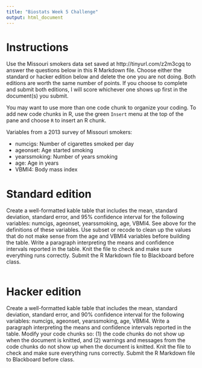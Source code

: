 ---
title: "Biostats Week 5 Challenge"
output: html_document
---
# Instructions 

Use the Missouri smokers data set saved at http://tinyurl.com/z2m3cgq to answer the questions below in this R Markdown file. Choose either the standard or hacker edition below and delete the one you are not doing. Both editions are worth the same number of points. If you choose to complete and submit both editions, I will score whichever one shows up first in the document(s) you submit.

You may want to use more than one code chunk to organize your coding. To add new code chunks in R, use the green `Insert` menu at the top of the pane and choose `R` to insert an R chunk. 

Variables from a 2013 survey of Missouri smokers:

* numcigs: Number of cigarettes smoked per day
* ageonset: Age started smoking
* yearssmoking: Number of years smoking
* age: Age in years
* VBMI4: Body mass index

# Standard edition

Create a well-formatted kable table that includes the mean, standard deviation, standard error, and 95% confidence interval for the following variables: numcigs, ageonset, yearssmoking, age, VBMI4. See above for the definitions of these variables. Use subset or recode to clean up the values that do not make sense from the age and VBMI4 variables before building the table. Write a paragraph interpreting the means and confidence intervals reported in the table. Knit the file to check and make sure everything runs correctly. Submit the R Markdown file to Blackboard before class.

```{r}

```


# Hacker edition

Create a well-formatted kable table that includes the mean, standard deviation, standard error, and 90% confidence interval for the following variables: numcigs, ageonset, yearssmoking, age, VBMI4. Write a paragraph interpreting the means and confidence intervals reported in the table. Modify your code chunks so: (1) the code chunks do not show up when the document is knitted, and (2) warnings and messages from the code chunks do not show up when the document is knitted. Knit the file to check and make sure everything runs correctly. Submit the R Markdown file to Blackboard before class.

```{r}

```





